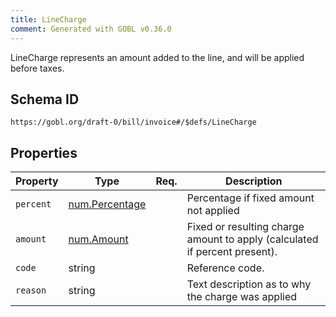 ```yaml
---
title: LineCharge
comment: Generated with GOBL v0.36.0
---
```


LineCharge represents an amount added to the line, and will be applied before taxes.

## Schema ID

`https://gobl.org/draft-0/bill/invoice#/$defs/LineCharge`

## Properties

| Property  | Type                                      | Req. | Description                                                                |
|-----------|-------------------------------------------|------|----------------------------------------------------------------------------|
| `percent` | [num.Percentage](/draft-0/num/percentage) |      | Percentage if fixed amount not applied                                     |
| `amount`  | [num.Amount](/draft-0/num/amount)         |      | Fixed or resulting charge amount to apply (calculated if percent present). |
| `code`    | string                                    |      | Reference code.                                                            |
| `reason`  | string                                    |      | Text description as to why the charge was applied                          |

